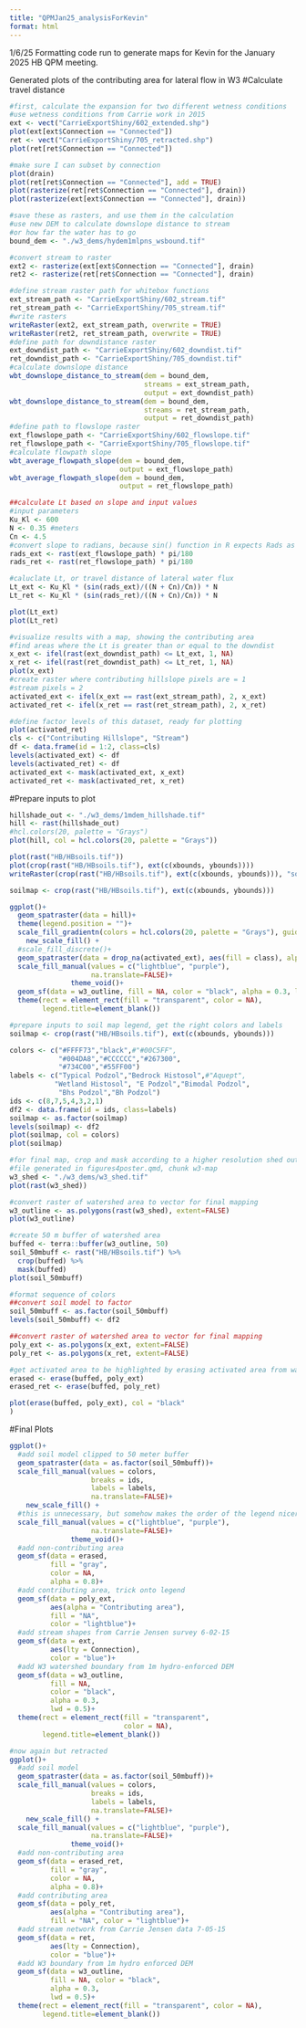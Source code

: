 ```yaml
---
title: "QPMJan25_analysisForKevin"
format: html
---
```

1/6/25
Formatting code run to generate maps for Kevin for the January 2025 HB QPM meeting. 

Generated plots of the contributing area for lateral flow in W3
#Calculate travel distance
```r
#first, calculate the expansion for two different wetness conditions
#use wetness conditions from Carrie work in 2015
ext <- vect("CarrieExportShiny/602_extended.shp")
plot(ext[ext$Connection == "Connected"])
ret <- vect("CarrieExportShiny/705_retracted.shp")
plot(ret[ret$Connection == "Connected"])

#make sure I can subset by connection
plot(drain)
plot(ret[ret$Connection == "Connected"], add = TRUE)
plot(rasterize(ret[ret$Connection == "Connected"], drain))
plot(rasterize(ext[ext$Connection == "Connected"], drain))

#save these as rasters, and use them in the calculation
#use new DEM to calculate downslope distance to stream
#or how far the water has to go
bound_dem <- "./w3_dems/hydem1mlpns_wsbound.tif"

#convert stream to raster
ext2 <- rasterize(ext[ext$Connection == "Connected"], drain)
ret2 <- rasterize(ret[ret$Connection == "Connected"], drain)

#define stream raster path for whitebox functions
ext_stream_path <- "CarrieExportShiny/602_stream.tif"
ret_stream_path <- "CarrieExportShiny/705_stream.tif"
#write rasters
writeRaster(ext2, ext_stream_path, overwrite = TRUE)
writeRaster(ret2, ret_stream_path, overwrite = TRUE)
#define path for downdistance raster
ext_downdist_path <- "CarrieExportShiny/602_downdist.tif"
ret_downdist_path <- "CarrieExportShiny/705_downdist.tif"
#calculate downslope distance
wbt_downslope_distance_to_stream(dem = bound_dem,
                                 streams = ext_stream_path,
                                 output = ext_downdist_path)
wbt_downslope_distance_to_stream(dem = bound_dem,
                                 streams = ret_stream_path,
                                 output = ret_downdist_path)
#define path to flowslope raster
ext_flowslope_path <- "CarrieExportShiny/602_flowslope.tif"
ret_flowslope_path <- "CarrieExportShiny/705_flowslope.tif"
#calculate flowpath slope
wbt_average_flowpath_slope(dem = bound_dem,
                           output = ext_flowslope_path)
wbt_average_flowpath_slope(dem = bound_dem,
                           output = ret_flowslope_path)

##calculate Lt based on slope and input values
#input parameters
Ku_Kl <- 600
N <- 0.35 #meters
Cn <- 4.5
#convert slope to radians, because sin() function in R expects Rads as input
rads_ext <- rast(ext_flowslope_path) * pi/180
rads_ret <- rast(ret_flowslope_path) * pi/180

#caluclate Lt, or travel distance of lateral water flux
Lt_ext <- Ku_Kl * (sin(rads_ext)/((N + Cn)/Cn)) * N
Lt_ret <- Ku_Kl * (sin(rads_ret)/((N + Cn)/Cn)) * N 

plot(Lt_ext)
plot(Lt_ret)

#visualize results with a map, showing the contributing area
#find areas where the Lt is greater than or equal to the downdist
x_ext <- ifel(rast(ext_downdist_path) <= Lt_ext, 1, NA)
x_ret <- ifel(rast(ret_downdist_path) <= Lt_ret, 1, NA)
plot(x_ext)
#create raster where contributing hillslope pixels are = 1
#stream pixels = 2
activated_ext <- ifel(x_ext == rast(ext_stream_path), 2, x_ext)
activated_ret <- ifel(x_ret == rast(ret_stream_path), 2, x_ret)

#define factor levels of this dataset, ready for plotting
plot(activated_ret)
cls <- c("Contributing Hillslope", "Stream")
df <- data.frame(id = 1:2, class=cls)
levels(activated_ext) <- df
levels(activated_ret) <- df
activated_ext <- mask(activated_ext, x_ext)
activated_ret <- mask(activated_ret, x_ret)
```

#Prepare inputs to plot
```r
hillshade_out <- "./w3_dems/1mdem_hillshade.tif"
hill <- rast(hillshade_out)
#hcl.colors(20, palette = "Grays")
plot(hill, col = hcl.colors(20, palette = "Grays"))

plot(rast("HB/HBsoils.tif"))
plot(crop(rast("HB/HBsoils.tif"), ext(c(xbounds, ybounds))))
writeRaster(crop(rast("HB/HBsoils.tif"), ext(c(xbounds, ybounds))), "soilCrop.tif")

soilmap <- crop(rast("HB/HBsoils.tif"), ext(c(xbounds, ybounds)))
```
```r
ggplot()+
  geom_spatraster(data = hill)+
  theme(legend.position = "")+
  scale_fill_gradientn(colors = hcl.colors(20, palette = "Grays"), guide = 'none')+
    new_scale_fill() +
  #scale_fill_discrete()+
  geom_spatraster(data = drop_na(activated_ext), aes(fill = class), alpha = 0.7)+
  scale_fill_manual(values = c("lightblue", "purple"),
                    na.translate=FALSE)+
               theme_void()+
  geom_sf(data = w3_outline, fill = NA, color = "black", alpha = 0.3, lwd = 1)+
  theme(rect = element_rect(fill = "transparent", color = NA),
        legend.title=element_blank())
```
```r
#prepare inputs to soil map legend, get the right colors and labels
soilmap <- crop(rast("HB/HBsoils.tif"), ext(c(xbounds, ybounds)))

colors <- c("#FFFF73","black",#"#00C5FF",
            "#004DA8","#CCCCCC","#267300",
            "#734C00","#55FF00")
labels <- c("Typical Podzol","Bedrock Histosol",#"Aquept",
           "Wetland Histosol", "E Podzol","Bimodal Podzol",
            "Bhs Podzol","Bh Podzol")
ids <- c(8,7,5,4,3,2,1)
df2 <- data.frame(id = ids, class=labels)
soilmap <- as.factor(soilmap)
levels(soilmap) <- df2
plot(soilmap, col = colors)
plot(soilmap)
```
```r
#for final map, crop and mask according to a higher resolution shed outline
#file generated in figures4poster.qmd, chunk w3-map
w3_shed <- "./w3_dems/w3_shed.tif"
plot(rast(w3_shed))

#convert raster of watershed area to vector for final mapping
w3_outline <- as.polygons(rast(w3_shed), extent=FALSE)
plot(w3_outline)

#create 50 m buffer of watershed area
buffed <- terra::buffer(w3_outline, 50)
soil_50mbuff <- rast("HB/HBsoils.tif") %>% 
  crop(buffed) %>% 
  mask(buffed)
plot(soil_50mbuff)

#format sequence of colors
##convert soil model to factor
soil_50mbuff <- as.factor(soil_50mbuff)
levels(soil_50mbuff) <- df2

##convert raster of watershed area to vector for final mapping
poly_ext <- as.polygons(x_ext, extent=FALSE)
poly_ret <- as.polygons(x_ret, extent=FALSE)

#get activated area to be highlighted by erasing activated area from watershed shape
erased <- erase(buffed, poly_ext)
erased_ret <- erase(buffed, poly_ret)

plot(erase(buffed, poly_ext), col = "black"
)
```

#Final Plots
```r
ggplot()+
  #add soil model clipped to 50 meter buffer
  geom_spatraster(data = as.factor(soil_50mbuff))+
  scale_fill_manual(values = colors, 
                    breaks = ids, 
                    labels = labels,
                    na.translate=FALSE)+
    new_scale_fill() +
  #this is unnecessary, but somehow makes the order of the legend nicer
  scale_fill_manual(values = c("lightblue", "purple"),
                    na.translate=FALSE)+
               theme_void()+
  #add non-contributing area
  geom_sf(data = erased,
          fill = "gray", 
          color = NA, 
          alpha = 0.8)+
  #add contributing area, trick onto legend
  geom_sf(data = poly_ext, 
          aes(alpha = "Contributing area"),
          fill = "NA", 
          color = "lightblue")+
  #add stream shapes from Carrie Jensen survey 6-02-15
  geom_sf(data = ext, 
          aes(lty = Connection),
          color = "blue")+
  #add W3 watershed boundary from 1m hydro-enforced DEM
  geom_sf(data = w3_outline, 
          fill = NA, 
          color = "black", 
          alpha = 0.3, 
          lwd = 0.5)+
  theme(rect = element_rect(fill = "transparent", 
                            color = NA),
        legend.title=element_blank())
```
```r
#now again but retracted
ggplot()+
  #add soil model
  geom_spatraster(data = as.factor(soil_50mbuff))+
  scale_fill_manual(values = colors, 
                    breaks = ids, 
                    labels = labels,
                    na.translate=FALSE)+
    new_scale_fill() +
  scale_fill_manual(values = c("lightblue", "purple"),
                    na.translate=FALSE)+
               theme_void()+
  #add non-contributing area
  geom_sf(data = erased_ret,
          fill = "gray", 
          color = NA, 
          alpha = 0.8)+
  #add contributing area
  geom_sf(data = poly_ret, 
          aes(alpha = "Contributing area"),
          fill = "NA", color = "lightblue")+
  #add stream network from Carrie Jensen data 7-05-15
  geom_sf(data = ret, 
          aes(lty = Connection),
          color = "blue")+
  #add W3 boundary from 1m hydro enforced DEM
  geom_sf(data = w3_outline, 
          fill = NA, color = "black", 
          alpha = 0.3, 
          lwd = 0.5)+
  theme(rect = element_rect(fill = "transparent", color = NA),
        legend.title=element_blank())
```